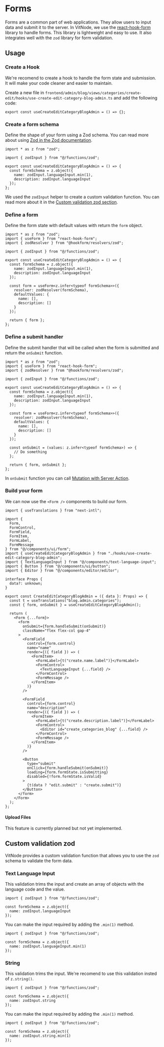 
# Forms

Forms are a common part of web applications. They allow users to input data and submit it to the server. In VitNode, we use the [react-hook-form](https://react-hook-form.com/) library to handle forms. This library is lightweight and easy to use. It also integrates well with the `zod` library for form validation.

## Usage

<Steps>

### Create a Hook

We're recomend to create a hook to handle the form state and submission. It will make your code cleaner and easier to maintain.

Create a new file in `frontend/admin/blog/views/categories/create-edit/hooks/use-create-edit-category-blog-admin.ts` and add the following code:

```tsx
export const useCreateEditCategoryBlogAdmin = () => {};
```

### Create a form schema

Define the shape of your form using a Zod schema. You can read more about using [Zod in the Zod documentation](https://zod.dev/).

```tsx {1, 3, 6-9}
import * as z from "zod";

import { zodInput } from "@/functions/zod";

export const useCreateEditCategoryBlogAdmin = () => {
  const formSchema = z.object({
    name: zodInput.languageInput.min(1),
    description: zodInput.languageInput
  });
};
```

We used the `zodInput` helper to create a custom validation function. You can read more about it in the [Custom validation zod section](#custom-validation-zod).

### Define a form

Define the form state with default values with return the `form` object.

```tsx {2-3, 13-19, 21}
import * as z from "zod";
import { useForm } from "react-hook-form";
import { zodResolver } from "@hookform/resolvers/zod";

import { zodInput } from "@/functions/zod";

export const useCreateEditCategoryBlogAdmin = () => {
  const formSchema = z.object({
    name: zodInput.languageInput.min(1),
    description: zodInput.languageInput
  });

  const form = useForm<z.infer<typeof formSchema>>({
    resolver: zodResolver(formSchema),
    defaultValues: {
      name: [],
      description: []
    }
  });

  return { form };
};
```

### Define a submit handler

Define the submit handler that will be called when the form is submitted and return the `onSubmit` function.

```tsx {21-23, 25}
import * as z from "zod";
import { useForm } from "react-hook-form";
import { zodResolver } from "@hookform/resolvers/zod";

import { zodInput } from "@/functions/zod";

export const useCreateEditCategoryBlogAdmin = () => {
  const formSchema = z.object({
    name: zodInput.languageInput.min(1),
    description: zodInput.languageInput
  });

  const form = useForm<z.infer<typeof formSchema>>({
    resolver: zodResolver(formSchema),
    defaultValues: {
      name: [],
      description: []
    }
  });

  const onSubmit = (values: z.infer<typeof formSchema>) => {
    // Do something
  };

  return { form, onSubmit };
};
```

In `onSubmit` function you can call [Mutation with Server Action](/themes/fetch#mutation).

### Build your form

We can now use the `<Form />` components to build our form.

```tsx {1, 3-12, 14, 21-22, 24-68}
import { useTranslations } from "next-intl";

import {
  Form,
  FormControl,
  FormField,
  FormItem,
  FormLabel,
  FormMessage
} from "@/components/ui/form";
import { useCreateEditCategoryBlogAdmin } from "./hooks/use-create-edit-category-blog-admin";
import { TextLanguageInput } from "@/components/text-language-input";
import { Button } from "@/components/ui/button";
import { Editor } from "@/components/editor/editor";

interface Props {
  data?: unknown;
}

export const CreateEditCategoryBlogAdmin = ({ data }: Props) => {
  const t = useTranslations("blog.admin.categories");
  const { form, onSubmit } = useCreateEditCategoryBlogAdmin();

  return (
    <Form {...form}>
      <form
        onSubmit={form.handleSubmit(onSubmit)}
        className="flex flex-col gap-4"
      >
        <FormField
          control={form.control}
          name="name"
          render={({ field }) => (
            <FormItem>
              <FormLabel>{t("create.name.label")}</FormLabel>
              <FormControl>
                <TextLanguageInput {...field} />
              </FormControl>
              <FormMessage />
            </FormItem>
          )}
        />

        <FormField
          control={form.control}
          name="description"
          render={({ field }) => (
            <FormItem>
              <FormLabel>{t("create.description.label")}</FormLabel>
              <FormControl>
                <Editor id="create_categories_blog" {...field} />
              </FormControl>
              <FormMessage />
            </FormItem>
          )}
        />

        <Button
          type="submit"
          onClick={form.handleSubmit(onSubmit)}
          loading={form.formState.isSubmitting}
          disabled={!form.formState.isValid}
        >
          {t(data ? "edit.submit" : "create.submit")}
        </Button>
      </form>
    </Form>
  );
};
```

#### Upload Files

<Callout type="warning" emoji="⚠️">
  This feature is currently planned but not yet implemented.
</Callout>

</Steps>

## Custom validation zod

VitNode provides a custom validation function that allows you to use the `zod` schema to validate the form data.

### Text Language Input

This validation trims the input and create an array of objects with the language code and the value.

```tsx
import { zodInput } from "@/functions/zod";

const formSchema = z.object({
  name: zodInput.languageInput
});
```

You can make the input required by adding the `.min(1)` method.

```tsx
import { zodInput } from "@/functions/zod";

const formSchema = z.object({
  name: zodInput.languageInput.min(1)
});
```

### String

This validation trims the input. We're recomend to use this validation insted of `z.string()`.

```tsx
import { zodInput } from "@/functions/zod";

const formSchema = z.object({
  name: zodInput.string
});
```

You can make the input required by adding the `.min(1)` method.

```tsx
import { zodInput } from "@/functions/zod";

const formSchema = z.object({
  name: zodInput.string.min(1)
});
```
